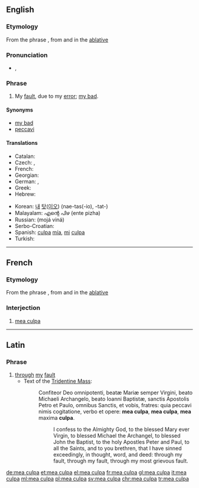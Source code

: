 ==English==
{{wikipedia|Mea Culpa}}

===Etymology===
From the {{etyl|la|en}} phrase {{term/t|la|meā culpā||through my fault}}, from {{term|mea||my, mine|lang=la}} and {{term|culpa||fault|lang=la}} in the [[ablative]]

===Pronunciation===
* {{IPA|/ˈmeɪ.əˌkʌl.pə/|/ˈmiː.əˈkʌl.pə/|/ˈmeɪ.əˌkʊl.pə/}}, {{X-SAMPA|/"meI.@%kVl.p@/|/"mi.@"kVl.p@/|/"meI.@"kUl.p@/}}

===Phrase===
{{head|en|phrase|head=[[mea]] [[culpa]]}}

# My [[fault]], due to my [[error]]; [[my bad]].

====Synonyms====
* [[my bad]]
* [[peccavi]]

====Translations====
{{trans-top|My fault, due to my error}}
* Catalan: {{t|ca|mea culpa|f}}
* Czech: {{t|cs|moje chyba}}, {{t|cs|moje vina}}
* French: {{t+|fr|mea culpa}}
* Georgian: {{t|ka|ჩემი ბრალია|sc=Geor}}
* German: {{t+|de|mea culpa}}, {{t|de|meine Schuld}}
* Greek: {{t+|el|ήμαρτον|tr=ímarton}}
* Hebrew: {{t|he|טעות שלי|sc=Hebr}}
{{trans-mid}}
* Korean: [[내]] [[탓]]([[이오]]) (nae-tas(-io), -tat-)
* Malayalam: എന്റെ പിഴ (ente pizha)
* Russian: {{t|ru|моя вина}} (mojá viná)
* Serbo-Croatian: {{t|sh|moja greška}}
* Spanish: [[culpa]] [[mía]], [[mi]] [[culpa]]
* Turkish: {{t|tr|benim hatam}}
{{trans-bottom}}

----

==French==

===Etymology===
From the {{etyl|la|fr}} phrase {{term/t|la|meā culpā||through my fault}}, from {{term|mea||my, mine|lang=la}} and {{term|culpa||fault|lang=la}} in the [[ablative]]

===Interjection===
{{head|fr|interjection}}

# [[#English|mea culpa]]

----

==Latin==

===Phrase===
{{head|la|phrase|head=[[meā]] [[culpā]]}}

# [[through]] [[my]] [[fault]]
#* Text of the [[w:Tridentine Mass|Tridentine Mass]]:
#*: Confiteor Deo omnipotenti, beatæ Mariæ semper Virgini, beato Michaeli Archangelo, beato Ioanni Baptistæ, sanctis Apostolis Petro et Paulo, omnibus Sanctis, et vobis, fratres: quia peccavi nimis cogitatione, verbo et opere: '''mea culpa''', '''mea culpa''', '''mea''' maxima '''culpa'''.
#*:: I confess to the Almighty God, to the blessed Mary ever Virgin, to blessed Michael the Archangel, to blessed John the Baptist, to the holy Apostles Peter and Paul, to all the Saints, and to you brethren, that I have sinned exceedingly, in thought, word, and deed: through my fault, through my fault, through my most grievous fault.

[[de:mea culpa]]
[[et:mea culpa]]
[[el:mea culpa]]
[[fr:mea culpa]]
[[gl:mea culpa]]
[[it:mea culpa]]
[[ml:mea culpa]]
[[pl:mea culpa]]
[[sv:mea culpa]]
[[chr:mea culpa]]
[[tr:mea culpa]]